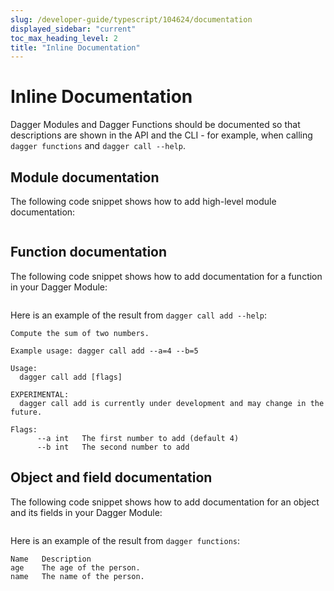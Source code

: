 ```yaml
---
slug: /developer-guide/typescript/104624/documentation
displayed_sidebar: "current"
toc_max_heading_level: 2
title: "Inline Documentation"
---
```



# Inline Documentation


Dagger Modules and Dagger Functions should be documented so that descriptions are shown
in the API and the CLI - for example, when calling `dagger functions` and `dagger call --help`.

## Module documentation

The following code snippet shows how to add high-level module documentation:

```typescript file=./snippets/documentation/module/index.ts
```

## Function documentation

The following code snippet shows how to add documentation for a function in your Dagger Module:

```typescript file=./snippets/documentation/function/index.ts
```

Here is an example of the result from `dagger call add --help`:

```shell
Compute the sum of two numbers.

Example usage: dagger call add --a=4 --b=5

Usage:
  dagger call add [flags]

EXPERIMENTAL:
  dagger call add is currently under development and may change in the future.

Flags:
      --a int   The first number to add (default 4)
      --b int   The second number to add
```

## Object and field documentation

The following code snippet shows how to add documentation for an object and its fields in your Dagger Module:

```typescript file=./snippets/documentation/object/index.ts
```

Here is an example of the result from `dagger functions`:

```shell
Name   Description
age    The age of the person.
name   The name of the person.
```
